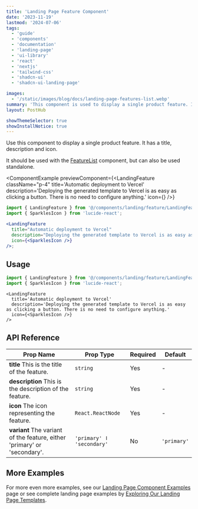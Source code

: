 ```yaml
---
title: 'Landing Page Feature Component'
date: '2023-11-19'
lastmod: '2024-07-06'
tags:
  - 'guide'
  - 'components'
  - 'documentation'
  - 'landing-page'
  - 'ui-library'
  - 'react'
  - 'nextjs'
  - 'tailwind-css'
  - 'shadcn-ui'
  - 'shadcn-ui-landing-page'

images:
  - '/static/images/blog/docs/landing-page-features-list.webp'
summary: 'This component is used to display a single product feature. It has a title, description and icon. Used in the Features List component.'
layout: PostHub

showThemeSelector: true
showInstallNotice: true
---
```


Use this component to display a single product feature. It has a title, description and icon.

It should be used with the [FeatureList](/boilerplate-documentation/landing-page-components/feature-list) component, but can also be used standalone.

<ComponentExample
  previewComponent={<LandingFeature
  className="p-4"
    title='Automatic deployment to Vercel'
    description='Deploying the generated template to Vercel is as easy as clicking a button. There is no need to configure anything.'
    icon={<SparklesIcon />}
  />}
>

```jsx
import { LandingFeature } from '@/components/landing/feature/LandingFeature';
import { SparklesIcon } from 'lucide-react';

<LandingFeature
  title="Automatic deployment to Vercel"
  description="Deploying the generated template to Vercel is as easy as clicking a button. There is no need to configure anything."
  icon={<SparklesIcon />}
/>;
```

</ComponentExample>

## Usage

```jsx
import { LandingFeature } from '@/components/landing/feature/LandingFeature';
import { SparklesIcon } from 'lucide-react';
```

```
<LandingFeature
  title='Automatic deployment to Vercel'
  description='Deploying the generated template to Vercel is as easy as clicking a button. There is no need to configure anything.'
  icon={<SparklesIcon />}
/>
```

## API Reference

| Prop Name                                                                               | Prop Type                 | Required | Default     |
| --------------------------------------------------------------------------------------- | ------------------------- | -------- | ----------- |
| **title** <Tippy>This is the title of the feature.</Tippy>                              | `string`                  | Yes      | -           |
| **description** <Tippy>This is the description of the feature.</Tippy>                  | `string`                  | Yes      | -           |
| **icon** <Tippy>The icon representing the feature.</Tippy>                              | `React.ReactNode`         | Yes      | -           |
| **variant** <Tippy>The variant of the feature, either 'primary' or 'secondary'.</Tippy> | `'primary' ǀ 'secondary'` | No       | `'primary'` |

## More Examples

For more even more examples, see our <a href="/demo/landing-page-component-examples" className="fancy-link">Landing Page Component Examples</a> page or see complete landing page examples by <a href="/demo/landing-page-templates" className="fancy-link">Exploring Our Landing Page Templates</a>.
